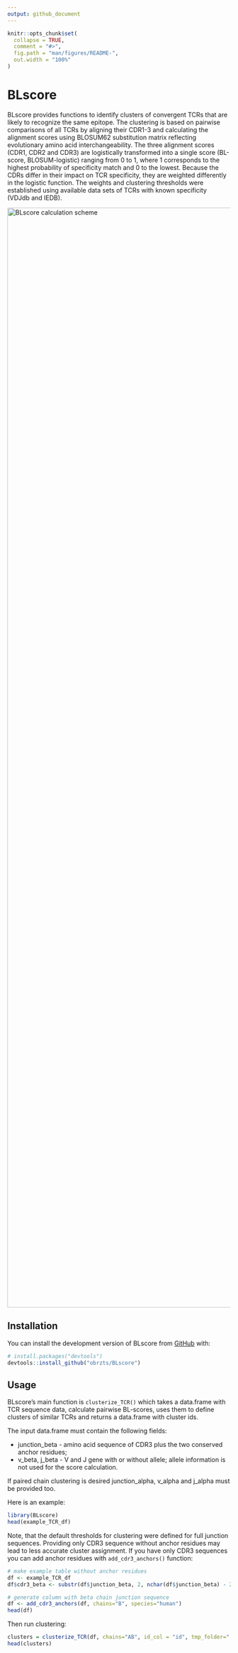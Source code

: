 ```yaml
---
output: github_document
---
```


<!-- README.md is generated from README.Rmd. Please edit that file -->

```r
knitr::opts_chunk$set(
  collapse = TRUE,
  comment = "#>",
  fig.path = "man/figures/README-",
  out.width = "100%"
)
```

# BLscore

<!-- badges: start -->
<!-- badges: end -->

BLscore provides functions to identify clusters of convergent TCRs 
that are likely to recognize the same epitope. The clustering is based on
pairwise comparisons of all TCRs by aligning their CDR1-3 and calculating 
the alignment scores using BLOSUM62 substitution matrix reflecting evolutionary 
amino acid interchangeability. The three alignment scores (CDR1, CDR2 and CDR3) 
are logistically transformed into a single score (BL-score, BLOSUM-logistic) 
ranging from 0 to 1, where 1 corresponds to the highest probability of specificity 
match and 0 to the lowest. Because the CDRs differ in their impact on TCR
specificity, they are weighted differently in the logistic function. 
The weights and clustering thresholds were established using available data 
sets of TCRs with known specificity (VDJdb and IEDB).

<img src="clustering_scheme.png" alt="BLscore calculation scheme"  width="4200" height="2476">

## Installation

You can install the development version of BLscore from [GitHub](https://github.com/) with:

``` r
# install.packages("devtools")
devtools::install_github("obrzts/BLscore")
```

## Usage

BLscore's main function is `clusterize_TCR()` which takes a data.frame with TCR 
sequence data, calculate pairwise BL-scores, uses them to define clusters of
similar TCRs and returns a data.frame with cluster ids.

The input data.frame must contain the following fields:

* junction_beta - amino acid sequence of CDR3 plus the two conserved anchor
residues;
* v_beta, j_beta - V and J gene with or without allele; allele information is 
not used for the score calculation.

If paired chain clustering is desired junction_alpha, v_alpha and j_alpha must 
be provided too.

Here is an example:

```r
library(BLscore)
head(example_TCR_df)
```

Note, that the default thresholds for clustering were defined for full junction
sequences. Providing only CDR3 sequence without anchor residues may lead to less
accurate cluster assignment. If you have only CDR3 sequences you can add anchor 
residues with `add_cdr3_anchors()` function:

```r
# make example table without anchor residues
df <- example_TCR_df
df$cdr3_beta <- substr(df$junction_beta, 2, nchar(df$junction_beta) - 2)

# generate column with beta chain junction sequence
df <- add_cdr3_anchors(df, chains="B", species="human")
head(df)
```

Then run clustering: 

```r
clusters = clusterize_TCR(df, chains="AB", id_col = "id", tmp_folder=".", ncores=4)
head(clusters)
```
